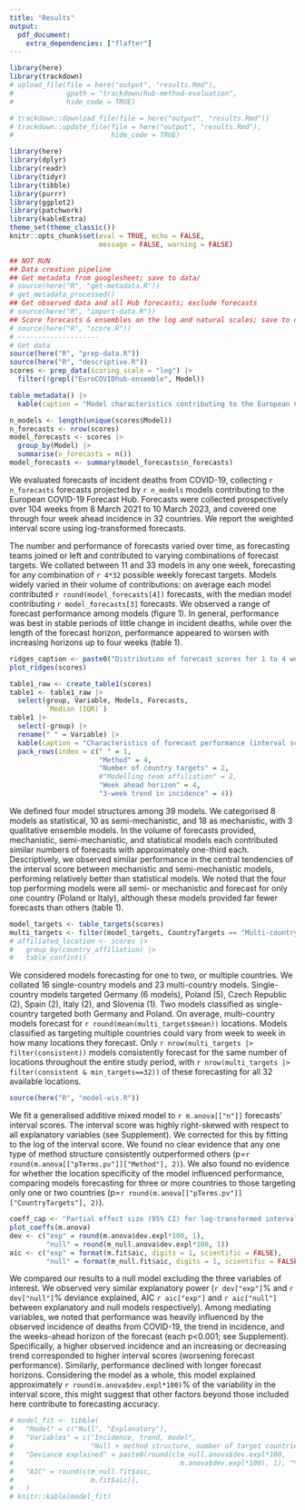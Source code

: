 ```yaml
---
title: "Results"
output: 
  pdf_document:
    extra_dependencies: ["flafter"]
---
```

```r
library(here)
library(trackdown)
# upload_file(file = here("output", "results.Rmd"), 
#             gpath = "trackdown/hub-method-evaluation",
#             hide_code = TRUE)

# trackdown::download_file(file = here("output", "results.Rmd"))
# trackdown::update_file(file = here("output", "results.Rmd"), 
#                        hide_code = TRUE)
```
<!--- RMarkdown set up --->
```r
library(here)
library(dplyr)
library(readr)
library(tidyr)
library(tibble)
library(purrr)
library(ggplot2)
library(patchwork)
library(kableExtra)
theme_set(theme_classic())
knitr::opts_chunk$set(eval = TRUE, echo = FALSE,
                      message = FALSE, warning = FALSE)
```

```r
## NOT RUN
## Data creation pipeline
## Get metadata from googlesheet; save to data/
# source(here("R", "get-metadata.R"))
# get_metadata_processed()
## Get observed data and all Hub forecasts; exclude forecasts
# source(here("R", "import-data.R"))
## Score forecasts & ensembles on the log and natural scales; save to data/
# source(here("R", "score.R"))
# --------------------
# Get data
source(here("R", "prep-data.R"))
source(here("R", "descriptive.R"))
scores <- prep_data(scoring_scale = "log") |>
  filter(!grepl("EuroCOVIDhub-ensemble", Model))
```

```r
table_metadata() |> 
  kable(caption = "Model characteristics contributing to the European COVID-19 Forecast Hub, by method used, number of countries targeted, number of forecasts contributed, and interval scores (median and interquartile range) across contributed forecasts.")
```
 
<!--- Describe scores data --->
```r
n_models <- length(unique(scores$Model))
n_forecasts <- nrow(scores)
model_forecasts <- scores |> 
  group_by(Model) |> 
  summarise(n_forecasts = n())
model_forecasts <- summary(model_forecasts$n_forecasts)
```

We evaluated forecasts of incident deaths from COVID-19, collecting `r n_forecasts` forecasts projected by `r n_models` models contributing to the European COVID-19 Forecast Hub. Forecasts were collected prospectively over 104 weeks from 8 March 2021 to 10 March 2023, and covered one through four week ahead incidence in 32 countries. We report the weighted interval score using log-transformed forecasts.

The number and performance of forecasts varied over time, as forecasting teams joined or left and contributed to varying combinations of forecast targets. We collated between 11 and 33 models in any one week, forecasting for any combination of `r 4*32` possible weekly forecast targets. Models widely varied in their volume of contributions: on average each model contributed `r round(model_forecasts[4])` forecasts, with the median model contributing `r model_forecasts[3]` forecasts. We observed a range of forecast performance among models (figure 1). In general, performance was best in stable periods of little change in incident deaths, while over the length of the forecast horizon, performance appeared to worsen with increasing horizons up to four weeks (table 1). 


```r
ridges_caption <- paste0("Distribution of forecast scores for 1 to 4 week ahead forecasts across 32 locations over 104 weeks (N=", n_forecasts, "). Each distribution shows the interquartile range and median (vertical line) of interval scores across forecasts made by each model, with lower interval score indicating better predictive accuracy. Each model forecast for a different combination of targets, with some models contributing very few forecasts, meaning that forecast scores are not directly comparable.")
plot_ridges(scores)
```

<!--- Describe models by model structure --->
```r
table1_raw <- create_table1(scores)
table1 <- table1_raw |>
  select(group, Variable, Models, Forecasts, 
         `Median (IQR)`) 
table1 |> 
  select(-group) |> 
  rename(" " = Variable) |> 
  kable(caption = "Characteristics of forecast performance (interval score) contributed to the European COVID-19 Forecast Hub, March 2021-2023.") |> 
  pack_rows(index = c(" " = 1,
                      "Method" = 4, 
                      "Number of country targets" = 2,
                      #"Modelling team affiliation" = 2,
                      "Week ahead horizon" = 4,
                      "3-week trend in incidence" = 4))
```
<!--- Describe scores by method --->

We defined four model structures among 39 models. We categorised 8 models as statistical, 10 as semi-mechanistic, and 18 as mechanistic, with 3 qualitative ensemble models. In the volume of forecasts provided, mechanistic, semi-mechanistic, and statistical models each contributed similar numbers of forecasts with approximately one-third each. Descriptively, we observed similar performance in the central tendencies of the interval score between mechanistic and semi-mechanistic models, performing relatively better than statistical models. We noted that the four top performing models were all semi- or mechanistic and forecast for only one country (Poland or Italy), although these models provided far fewer forecasts than others (table 1). 

<!--- Describe scores by target countries --->
```r
model_targets <- table_targets(scores)
multi_targets <- filter(model_targets, CountryTargets == "Multi-country")
# affiliated_location <- scores |>
#   group_by(country_affiliation) |> 
#   table_confint()
```

We considered models forecasting for one to two, or multiple countries. We collated 16 single-country models and 23 multi-country models. Single-country models targeted Germany (6 models), Poland (5), Czech Republic (2), Spain (2), Italy (2), and Slovenia (1). Two models classified as single-country targeted both Germany and Poland. On average, multi-country models forecast for `r round(mean(multi_targets$mean))` locations. Models classified as targeting multiple countries could vary from week to week in how many locations they forecast. Only `r nrow(multi_targets |> filter(consistent))` models consistently forecast for the same number of locations throughout the entire study period, with `r nrow(multi_targets |> filter(consistent & min_targets==32))` of these forecasting for all 32 available locations.

<!--- Model WIS --->
```r
source(here("R", "model-wis.R"))
```

We fit a generalised additive mixed model to `r m.anova[["n"]]` forecasts' interval scores. The interval score was highly right-skewed with respect to all explanatory variables (see Supplement). We corrected for this by fitting to the log of the interval score. We found no clear evidence that any one type of method structure consistently outperformed others (p=`r round(m.anova[["pTerms.pv"]]["Method"], 2)`). We also found no evidence for whether the location specificity of the model influenced performance, comparing models forecasting for three or more countries to those targeting only one or two countries (p=`r round(m.anova[["pTerms.pv"]]["CountryTargets"], 2)`).

```r
coeff_cap <- "Partial effect size (95% CI) for log-transformed interval score"
plot_coeffs(m.anova)
dev <- c("exp" = round(m.anova$dev.expl*100, 1),
         "null" = round(m_null.anova$dev.expl*100, 1))
aic <- c("exp" = format(m.fit$aic, digits = 1, scientific = FALSE),
         "null" = format(m_null.fit$aic, digits = 1, scientific = FALSE))
```

We compared our results to a null model excluding the three variables of interest. We observed very similar explanatory power (`r dev["exp"]`% and `r dev["null"]`% deviance explained, AIC `r aic["exp"]` and `r aic["null"]` between explanatory and null models respectively). Among mediating variables, we noted that performance was heavily influenced by the observed incidence of deaths from COVID-19, the trend in incidence, and the weeks-ahead horizon of the forecast (each p<0.001; see Supplement). Specifically, a higher observed incidence and an increasing or decreasing trend corresponded to higher interval scores (worsening forecast performance). Similarly, performance declined with longer forecast horizons. Considering the model as a whole, this model explained approximately `r round(m.anova$dev.expl*100)`% of the variability in the interval score, this might suggest that other factors beyond those included here contribute to forecasting accuracy.

```r
# model_fit <- tibble(
#   "Model" = c("Null", "Explanatory"),
#   "Variables" = c("Incidence, trend, model",
#                   "Null + method structure, number of target countries, affiliation of institute to target country"),
#   "Deviance explained" = paste0(round(c(m_null.anova$dev.expl*100,
#                                         m.anova$dev.expl*100), 1), "%"),
#   "AIC" = round(c(m_null.fit$aic, 
#                   m.fit$aic)),
#   )
# knitr::kable(model_fit)
```
